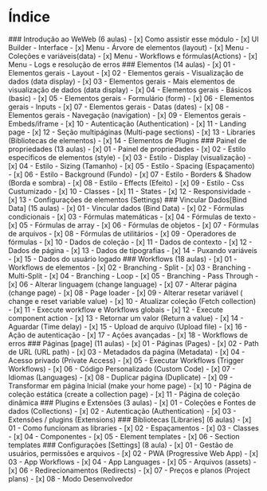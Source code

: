 
# Índice

<Steps>
    ###  Introdução ao WeWeb (6 aulas)
    - [x]  Como assistir esse módulo
    - [x]  UI Builder - Interface
    - [x]  Menu - Árvore de elementos (layout)
    - [x]  Menu - Coleções e variáveis(data)
    - [x]  Menu - Workflows e fórmulas(Actions)
    - [x]  Menu - Logs e resolução de erros
    ### Elementos (14 aulas)
    - [x]  01 - Elementos gerais - Layout
    - [x]  02 - Elementos gerais - Visualização de dados (data display)
    - [x]  03 - Elementos gerais - Mais elementos de visualização de dados (data display)
    - [x]  04 - Elementos gerais - Básicos (basic)
    - [x]  05 - Elementos gerais - Formulário (form)
    - [x]  06 - Elementos gerais - Inputs
    - [x]  07 - Elementos gerais - Datas (dates)
    - [x]  08 - Elementos gerais - Navegação (navigation)
    - [x]  09 - Elementos gerais - Embeds/iframe
    - [x]  10 - Autenticação (Authentication)
    - [x]  11 - Landing page
    - [x]  12 - Seção multipáginas (Multi-page sections)
    - [x]  13 - Libraries (Bibliotecas de elementos)
    - [x]  14 - Elementos de Plugins
    ### Painel de propriedades (13 aulas)
    - [x]  01 - Painel de propriedades
    - [x]  02 - Estilo específicos de elementos (style)
    - [x]  03 - Estilo - Display (visualização)
    - [x]  04 - Estilo - Sizing (Tamanho)
    - [x]  05 - Estilo - Spacing (Espaçamento)
    - [x]  06 - Estilo - Background (Fundo)
    - [x]  07 - Estilo - Borders & Shadow (Borda e sombra)
    - [x]  08 - Estilo - Effects (Efeito)
    - [x]  09 - Estilo - Css Custumizado
    - [x]  10 - Classes
    - [x]  11 - States
    - [x]  12 - Responsividade
    - [x]  13 - Configurações de elementos (Settings)
    ### Vincular Dados[Bind Data] (15 aulas)
    - [x]  01 - Vincular dados (Bind Data)
    - [x]  02 - Fórmulas condicionais
    - [x]  03 - Fórmulas matemáticas
    - [x]  04 - Fórmulas de texto
    - [x]  05 - Fórmulas de array
    - [x]  06 - Fórmulas de objetos
    - [x]  07 - Fórmulas de arquivos
    - [x]  08 - Fórmulas de utilitários
    - [x]  09 - Operadores de fórmulas
    - [x]  10 - Dados de coleção
    - [x]  11 - Dados de contexto
    - [x]  12 - Dados de página
    - [x]  13 - Dados de tipografias
    - [x]  14 - Puxando variáveis
    - [x]  15 - Dados do usuário logado
    ### Workflows (18 aulas)
    - [x]  01 -Workflows de elementos
    - [x]  02 - Branching - Split
    - [x]  03 - Branching - Multi-Split
    - [x]  04 - Branching - Loop
    - [x]  05 - Branching - Pass Through
    - [x]  06 - Alterar linguagem (change language)
    - [x]  07 - Alterar página (change page)
    - [x]  08 - Page loader
    - [x]  09 - Alterar resetar variável ( change e reset variable value)
    - [x]  10 - Atualizar coleção (Fetch collection)
    - [x]  11 - Execute workflow e Workflows globais
    - [x]  12 - Execute component action
    - [x]  13 - Retornar um valor (Return a value)
    - [x]  14 - Aguardar (Time delay)
    - [x]  15 - Upload de arquivo (Upload file)
    - [x]  16 - Ação de autenticação
    - [x]  17 - Ações avançadas
    - [x]  18 - Workflows de erros
    ### Páginas [page] (11 aulas)
    - [x]  01 - Páginas (Pages)
    - [x]  02 - Path de URL (URL path)
    - [x]  03 - Metadados da página (Metadata)
    - [x]  04 - Acesso privado (Private Access)
    - [x]  05 - Executar Workflows (Trigger Workflows)
    - [x]  06 - Código Personalizado (Custom Code)
    - [x]  07 - Idiomas (Languages)
    - [x]  08 - Duplicar página (Duplicate)
    - [x]  09 - Transformar em página Inicial (make your home page)
    - [x]  10 - Página de coleção estática (create a collection page)
    - [x]  11 - Página de coleção dinâmica
    ### Plugins e Extensões (3 aulas)
    - [x]  01 - Coleções e Fontes de dados (Collections)
    - [x]  02 - Autenticação (Authentication)
    - [x]  03 - Extensões / plugins (Extensions)
    ### Bibliotecas [Libraries] (6 aulas)
    - [x]  01 - Como funcionam as libraries
    - [x]  02 - Espaçamentos
    - [x]  03 - Classes
    - [x]  04 - Componentes
    - [x]  05 - Element templates
    - [x]  06 - Section templates
    ### Configurações [Settings] (8 aula)
    - [x]  01 - Gestão de usuários, permissões e arquivos
    - [x]  02 - PWA (Progressive Web App)
    - [x]  03 - App Workflows
    - [x]  04 - App Languages
    - [x]  05 - Arquivos (assets)
    - [x]  06 - Redirecionamentos (Redirects)
    - [x]  07 - Preços e planos (Project plans)
    - [x]  08 - Modo Desenvolvedor

</Steps>
